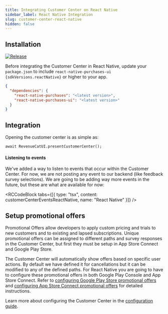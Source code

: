 ```yaml
---
title: Integrating Customer Center on React Native
sidebar_label: React Native Integration
slug: customer-center-react-native
hidden: false
---
```


## Installation

[![Release](https://img.shields.io/github/release/RevenueCat/react-native-purchases.svg?filter=!*beta*&style=flat)](https://github.com/RevenueCat/react-native-purchases/releases)

Before integrating the Customer Center in React Native, update your `package.json` to include `react-native-purchases-ui` <code>{sdkVersions.reactNative}</code> or higher to your app.

```json
{
  "dependencies": {
    "react-native-purchases": "<latest version>",
    "react-native-purchases-ui": "<latest version>"
  }
}
```

## Integration

Opening the customer center is as simple as:

```tsx
await RevenueCatUI.presentCustomerCenter();
```

#### Listening to events

We've added a way to listen to events that occur within the Customer Center. For now, we are not posting any event to our backend (like feedback survey selections). We are going to be adding way more events in the future, but these are what are available for now:


<RCCodeBlock
  tabs={[{ type: "tsx", content: customerCenterEventsReactNative, name: "React Native" }]}
/>

## Setup promotional offers

Promotional Offers allow developers to apply custom pricing and trials to new customers and to existing and lapsed subscriptions. Unique promotional offers can be assigned to different paths and survey responses in the Customer Center, but first they must be setup in App Store Connect and Google Play Store.

The Customer Center will automatically show offers based on specific user actions. By default we have defined it for cancellations but it can be modified to any of the defined paths. For React Native you are going to have to configure these promotional offers in both Google Play Console and App Store Connect.
Refer to [configuring Google Play Store promotional offers](/tools/customer-center/customer-center-promo-offers-google) and [configuring App Store Connect promotional offers](/tools/customer-center/customer-center-promo-offers-apple) for detailed instructions.

Learn more about configuring the Customer Center in the [configuration guide](/tools/customer-center/customer-center-configuration).
